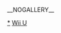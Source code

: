 {{Category game screenshot header|Wii}}
__NOGALLERY__

[[Category:Wii_U遊戲|*]]
[[Category:电子游戏屏幕截图|Wii U]]